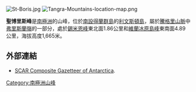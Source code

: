 {{no footnotes|time=2013-10-27T08:53:07+00:00}}
[[Image:St-Boris.jpg|right]]
[[Image:Tangra-Mountains-location-map.png|thumb]]

{{coord|62|40|32|S|60|11|33|W|display=title}}

'''聖博里斯峰'''是[[南極洲|南極洲]]的山峰，位於[[南設得蘭群島|南設得蘭群島]]的[[利文斯頓島|利文斯頓島]]，屬於[[騰格里山脈|騰格里山脈]]中[[弗里斯蘭嶺|弗里斯蘭嶺]]的一部分，處於[[錫米恩峰|錫米恩峰]]東北面1.86公里和[[維蘭冰原島峰|維蘭冰原島峰]]東南面4.89公里，海拔高度1,665米。

==外部連結==
* [https://data.aad.gov.au/aadc/gaz/scar/display_name.cfm?gaz_id=134087 SCAR Composite Gazetteer of Antarctica].

{{Antarctica-geo-stub}}
[[Category:南極洲山峰|Category:南極洲山峰]]
